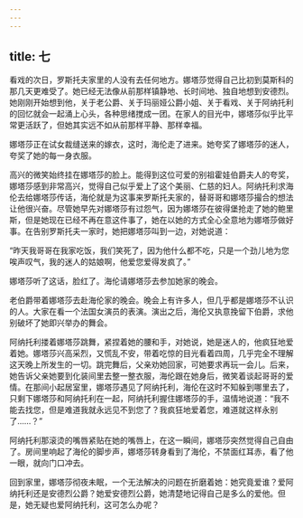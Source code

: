 ```yaml
---
---
---
```

title: 七
---



看戏的次日，罗斯托夫家里的人没有去任何地方。娜塔莎觉得自己比初到莫斯科的那几天更难受了。她已经无法像从前那样镇静地、长时间地、独自地想到安德烈。她刚刚开始想到他，关于老公爵、关于玛丽娅公爵小姐、关于看戏、关于阿纳托利的回忆就会一起涌上心头，各种思绪搅成一团。在家人的目光中，娜塔莎似乎比平常更活跃了，但她其实远不如从前那样平静、那样幸福。

娜塔莎正在试女裁缝送来的嫁衣，这时，海伦走了进来。她夸奖了娜塔莎的迷人，夸奖了她的每一身衣服。

高兴的微笑始终挂在娜塔莎的脸上。能得到这位可爱的别祖霍娃伯爵夫人的夸奖，娜塔莎感到非常高兴，觉得自己似乎爱上了这个美丽、仁慈的妇人。阿纳托利求海伦去给娜塔莎传话，海伦就是为这事来罗斯托夫家的，替哥哥和娜塔莎撮合的想法让他很兴奋。尽管她早先对娜塔莎有过怨气，因为娜塔莎在彼得堡抢走了她的鲍里斯，但是她现在已经不再在意这件事了，她在以她的方式全心全意地为娜塔莎做好事。在告别罗斯托夫一家时，她把娜塔莎叫到一边，对她说道：

“昨天我哥哥在我家吃饭，我们笑死了，因为他什么都不吃，只是一个劲儿地为您唉声叹气，我的迷人的姑娘啊，他爱您爱得发疯了。”

娜塔莎听了这话，脸红了。海伦请娜塔莎去参加她家的晚会。

老伯爵带着娜塔莎去赴海伦家的晚会。晚会上有许多人，但几乎都是娜塔莎不认识的人。大家在看一个法国女演员的表演。演出之后，海伦又执意挽留下伯爵，求他别破坏了她即兴举办的舞会。

阿纳托利搂着娜塔莎跳舞，紧捏着她的腰和手，对她说，她是迷人的，他疯狂地爱着她。娜塔莎兴高采烈，又慌乱不安，带着吃惊的目光看着四周，几乎完全不理解这天晚上所发生的一切。跳完舞后，父亲劝她回家，可她要求再玩一会儿。后来，她告诉父亲她要到化装间里去整一整衣服，海伦跟在她身后，微笑着谈起哥哥的爱情。在那间小起居室里，娜塔莎遇见了阿纳托利，海伦在这时不知躲到哪里去了，只剩下娜塔莎和阿纳托利在一起，阿纳托利握住娜塔莎的手，温情地说道：“我不能去找您，但是难道我就永远见不到您了？我疯狂地爱着您，难道就这样永别了……？”

阿纳托利那滚烫的嘴唇紧贴在她的嘴唇上，在这一瞬间，娜塔莎突然觉得自己自由了。房间里响起了海伦的脚步声，娜塔莎转身看到了海伦，不禁面红耳赤，看了他一眼，就向门口冲去。

回到家里，娜塔莎彻夜未眠，一个无法解决的问题在折磨着她：她究竟爱谁？爱阿纳托利还是安德烈公爵？她爱安德烈公爵，她清楚地记得自己是多么的爱他。但是，她无疑也爱阿纳托利，这可怎么办呢？